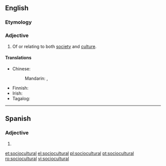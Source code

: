 ==English==

===Etymology===
{{prefix|socio|cultural|lang=en}}

===Adjective===
{{en-adj}}

# Of or relating to both [[society]] and [[culture]].

====Translations====
{{trans-top|of both society and culture}}
* Chinese:
*: Mandarin: {{t|cmn|社會文化|alt=社會文化的|sc=Hani}}, {{t|cmn|社会文化|alt=社会文化的|tr=shèhuì wénhuà de|sc=Hani}}
{{trans-mid}}
* Finnish: {{t+|fi|sosiokulttuurinen}}
* Irish: {{t|ga|soch-chultúrtha}}
* Tagalog: {{t|tl|ulnukalnangin}}
{{trans-bottom}}
----
==Spanish==

===Adjective===
{{es-adj|pl=socioculturales}}

# {{l|en|sociocultural}}

[[et:sociocultural]]
[[el:sociocultural]]
[[pl:sociocultural]]
[[pt:sociocultural]]
[[ro:sociocultural]]
[[vi:sociocultural]]